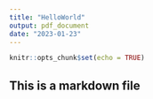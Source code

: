 ```yaml
---
title: "HelloWorld"
output: pdf_document
date: "2023-01-23"
---
```


```r
knitr::opts_chunk$set(echo = TRUE)
```

## This is a markdown file
